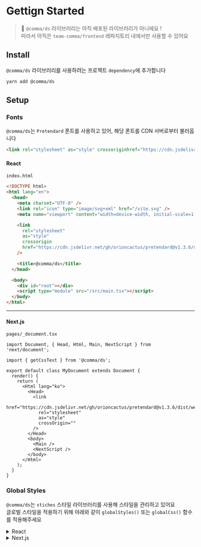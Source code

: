 
<Meta title="Intorudction/Getting Started" />

# Gettign Started

> 🔔 `@comma/ds` 라이브러리는 아직 배포된 라이브러리가 아니에요 !  
> 따라서 아직은 `team-comma/frontend` 레파지토리 내에서만 사용할 수 있어요

## Install

`@comma/ds` 라이브러리를 사용하려는 프로젝트 `dependency`에 추가합니다

```sh
yarn add @comma/ds
```

## Setup

### Fonts

`@comma/ds`는 `Pretendard` 폰트를 사용하고 있어, 해당 폰트를 CDN 서버로부터 불러옵니다

<!-- prettier-ignore -->
```html
<link rel="stylesheet" as="style" crossoriginhref="https://cdn.jsdelivr.net/gh/orioncactus/pretendard@v1.3.6/dist/web/static/pretendard.css" />
```

#### React

`index.html`

```html
<!DOCTYPE html>
<html lang="en">
  <head>
    <meta charset="UTF-8" />
    <link rel="icon" type="image/svg+xml" href="/vite.svg" />
    <meta name="viewport" content="width=device-width, initial-scale=1.0" />

    <link
      rel="stylesheet"
      as="style"
      crossorigin
      href="https://cdn.jsdelivr.net/gh/orioncactus/pretendard@v1.3.6/dist/web/static/pretendard.css"
    />

    <title>@comma/ds</title>
  </head>

  <body>
    <div id="root"></div>
    <script type="module" src="/src/main.tsx"></script>
  </body>
</html>
```

---

#### Next.js

`pages/_document.tsx`

```tsx
import Document, { Head, Html, Main, NextScript } from 'next/document';

import { getCssText } from '@comma/ds';

export default class MyDocument extends Document {
  render() {
    return (
      <Html lang="ko">
        <Head>
          <link
            href="https://cdn.jsdelivr.net/gh/orioncactus/pretendard@v1.3.6/dist/web/static/pretendard.css"
            rel="stylesheet"
            as="style"
            crossOrigin=""
          />
        </Head>
        <body>
          <Main />
          <NextScript />
        </body>
      </Html>
    );
  }
}
```

### Global Styles

`@comma/ds`는 `stiches` 스타일 라이브러리를 사용해 스타일을 관리하고 있어요  
글로벌 스타일을 적용하기 위해 아래와 같이 `globalStyles()` 또는 `globalCss()` 함수를 적용해주세요

<details>
  <summary>React</summary>

```tsx
// src/App.tsx

import React from 'react';

import { globalStyles } from '@comma/ds';

export const App: React.FC = () => {
  globalStyles();

  return <div>Hello, World!</div>;
};
```

</details>

<details>
  <summary>Next.js</summary>

```tsx
// src/_document.tsx

import Document, { Head, Html, Main, NextScript } from 'next/document';

import { getCssText } from '@comma/ds';

export default class MyDocument extends Document {
  render() {
    return (
      <Html lang="ko">
        <Head>
          <link
            href="https://cdn.jsdelivr.net/gh/orioncactus/pretendard@v1.3.6/dist/web/static/pretendard.css"
            rel="stylesheet"
            as="style"
            crossOrigin=""
          />
          <style
            id="stitches"
            dangerouslySetInnerHTML={{ __html: getCssText() }}
          />
        </Head>
        <body>
          <Main />
          <NextScript />
        </body>
      </Html>
    );
  }
}
```

</details>
